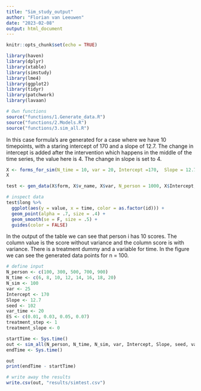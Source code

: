 ```yaml
---
title: "Sim_study_output"
author: "Florian van Leeuwen"
date: "2023-02-08"
output: html_document
---
```


```r
knitr::opts_chunk$set(echo = TRUE)
```

```r
library(haven)
library(dplyr)
library(xtable)
library(simstudy)
library(lme4)
library(ggplot2)
library(tidyr)
library(patchwork)
library(lavaan)
```

```r
# Own functions
source("functions/1.Generate_data.R")
source("functions/2.Models.R")
source("functions/3.sim_all.R")
```

In this case formula's are generated for a case where we have 10 timepoints, with a staring intercept of 170 and a slope of 12.7. The change in intercept is added after the intervention which happens in the middle of the time series, the value here is 4. The change in slope is set to 4.

```r
X <- forms_for_sim(N_time = 10, var = 20, Intercept =170,  Slope = 12.7, step_size = -2, slope_size =  -3)
X
```

```r
test <- gen_data(X$form, X$v_name, X$var, N_person = 1000, X$Intercept, var_time = 30)

# inspect data
test$long %>% 
  ggplot(aes(y = value, x = time, color = as.factor(id))) +
  geom_point(alpha = .7, size = .4) +
  geom_smooth(se = F, size = .5) +
  guides(color = FALSE)
```

In the output of the table we can see that person i has 10 scores. The column value is the score without variance and the column score is with variance. There is a treatment dummy and a variable for time. In the figure we can see the generated data points for n = 100. 

```r
# define input
N_person <- c(100, 300, 500, 700, 900)
N_time <- c(6, 8, 10, 12, 14, 16, 18, 20)
N_sim <- 100
var <- 25
Intercept <- 170
Slope <- 12.7
seed <- 102
var_time <- 20
ES <- c(0.01, 0.03, 0.05, 0.07)
treatment_step <- 1
treatment_slope <- 0

startTime <- Sys.time()
out <- sim_all(N_person, N_time, N_sim, var, Intercept, Slope, seed, var_time, ES, treatment_step, treatment_slope, model = "OLS")
endTime <- Sys.time()

out
print(endTime - startTime)
```

```r
# write away the results
write.csv(out, "results/simtest.csv")
```

